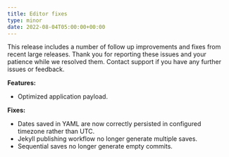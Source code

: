 ```yaml
---
title: Editor fixes
type: minor
date: 2022-08-04T05:00:00+00:00
---
```

This release includes a number of follow up improvements and fixes from recent large releases. Thank you for reporting these issues and your patience while we resolved them. Contact support if you have any further issues or feedback.

**Features:**

* Optimized application payload.

**Fixes:**

* Dates saved in YAML are now correctly persisted in configured timezone rather than UTC.
* Jekyll publishing workflow no longer generate multiple saves.
* Sequential saves no longer generate empty commits.